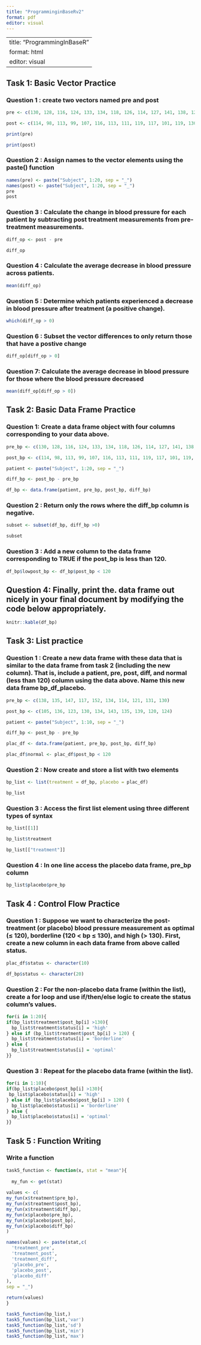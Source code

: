 ```yaml
---
title: "ProgramminginBaseRv2"
format: pdf
editor: visual
---
```


---
title: "ProgrammingInBaseR"
format: html
editor: visual
---

## Task 1: Basic Vector Practice

### Question 1 : create two vectors named pre and post

```r
pre <- c(130, 128, 116, 124, 133, 134, 118, 126, 114, 127, 141, 138, 128, 140, 137, 131, 120, 128, 139, 135)

post <- c(114, 98, 113, 99, 107, 116, 113, 111, 119, 117, 101, 119, 130, 122, 106, 106, 124, 102, 117, 113)

print(pre)

print(post)
```

### Question 2 : Assign names to the vector elements using the paste() function

```r
names(pre) <- paste("Subject", 1:20, sep = "_")
names(post) <- paste("Subject", 1:20, sep = "_")
pre
post
```

### Question 3 : Calculate the change in blood pressure for each patient by subtracting post treatment measurements from pre-treatment measurements.

```r
diff_op <- post - pre 

diff_op
```

### Question 4 : Calculate the average decrease in blood pressure across patients.

```r
mean(diff_op)
```

### Question 5 : Determine which patients experienced a decrease in blood pressure after treatment (a positive change).

```r
which(diff_op > 0)
```

### Question 6 : Subset the vector differences to only return those that have a postive change

```r
diff_op[diff_op > 0]
```

### Question 7: Calculate the average decrease in blood pressure for those where the blood pressure decreased

```r
mean(diff_op[diff_op > 0])
```

## Task 2: Basic Data Frame Practice

### Question 1: Create a data frame object with four columns corresponding to your data above.

```r
pre_bp <- c(130, 128, 116, 124, 133, 134, 118, 126, 114, 127, 141, 138, 128, 140, 137, 131, 120, 128, 139, 135)

post_bp <- c(114, 98, 113, 99, 107, 116, 113, 111, 119, 117, 101, 119, 130, 122, 106, 106, 124, 102, 117, 113)

patient <- paste("Subject", 1:20, sep = "_")

diff_bp <- post_bp - pre_bp

df_bp <- data.frame(patient, pre_bp, post_bp, diff_bp)

```

### Question 2 : Return only the rows where the diff_bp column is negative.

```r

subset <- subset(df_bp, diff_bp >0)

subset 

```

### Question 3 : Add a new column to the data frame corresponding to TRUE if the post_bp is less than 120.

```r

df_bp$lowpost_bp <- df_bp$post_bp < 120 

```

## Question 4: Finally, print the. data frame out nicely in your final document by modifying the code below appropriately.

```r

knitr::kable(df_bp)

```

## Task 3: List practice

### Question 1 : Create a new data frame with these data that is similar to the data frame from task 2 (including the new column). That is, include a patient, pre, post, diff, and normal (less than 120) column using the data above. Name this new data frame bp_df_placebo.

```r

pre_bp <- c(138, 135, 147, 117, 152, 134, 114, 121, 131, 130)

post_bp <- c(105, 136, 123, 130, 134, 143, 135, 139, 120, 124)

patient <- paste("Subject", 1:10, sep = "_")

diff_bp <- post_bp - pre_bp

plac_df <- data.frame(patient, pre_bp, post_bp, diff_bp)

plac_df$normal <- plac_df$post_bp < 120 

```

### Question 2 : Now create and store a list with two elements

```r

bp_list <- list(treatment = df_bp, placebo = plac_df)

bp_list

```

### Question 3 : Access the first list element using three different types of syntax

```r

bp_list[[1]]

bp_list$treatment

bp_list[["treatment"]]

```

### Question 4 : In one line access the placebo data frame, pre_bp column

```r

bp_list$placebo$pre_bp

```

## Task 4 : Control Flow Practice

### Question 1 : Suppose we want to characterize the post-treatment (or placebo) blood pressure measurement as optimal (≤ 120), borderline (120 \< bp ≤ 130), and high (\> 130). First, create a new column in each data frame from above called status.

```r

plac_df$status <- character(10)

df_bp$status <- character(20)

```

### Question 2 : For the non-placebo data frame (within the list), create a for loop and use if/then/else logic to create the status column’s values.

```r
for(i in 1:20){ 
if(bp_list$treatment$post_bp[i] >130){
  bp_list$treatment$status[i] = 'high'
} else if (bp_list$treatment$post_bp[i] > 120) {
  bp_list$treatment$status[i] = 'borderline'
} else {
  bp_list$treatment$status[i] = 'optimal'
}}

```

### Question 3 : Repeat for the placebo data frame (within the list).

```r

for(i in 1:10){ 
if(bp_list$placebo$post_bp[i] >130){
 bp_list$placebo$status[i] = 'high'
} else if (bp_list$placebo$post_bp[i] > 120) {
  bp_list$placebo$status[i] = 'borderline'
} else {
  bp_list$placebo$status[i] = 'optimal'
}}

```

## Task 5 : Function Writing

### Write a function

```r

task5_function <- function(x, stat = "mean"){
  
  my_fun <- get(stat)
  
values <- c(
my_fun(x$treatment$pre_bp),
my_fun(x$treatment$post_bp),
my_fun(x$treatment$diff_bp),
my_fun(x$placebo$pre_bp),
my_fun(x$placebo$post_bp),
my_fun(x$placebo$diff_bp)
)

names(values) <- paste(stat,c(
  'treatment_pre',
  'treatment_post',
  'treatment_diff',
  'placebo_pre',
  'placebo_post',
  'placebo_diff'
),
sep = "_")

return(values)
}

task5_function(bp_list,)
task5_function(bp_list,'var')
task5_function(bp_list,'sd')
task5_function(bp_list,'min')
task5_function(bp_list,'max')
```